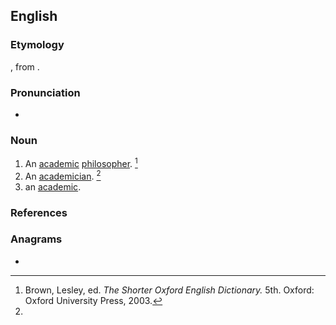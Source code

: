 ==English==

===Etymology===
{{etyl|fr|en}} {{m|fr|académiste}}, from {{m|fr|académie||academy}}.

===Pronunciation===
* {{a|US}} {{IPA|/əˈkæd.ɪ.mɪst/|lang=en}}

===Noun===
{{en-noun}}

# An [[academic]] [[philosopher]]. {{defdate|First attested in the mid 17th century.}}<ref name=SOED>Brown, Lesley, ed. ''The Shorter Oxford English Dictionary.'' 5th. Oxford: Oxford University Press, 2003.</ref>
# An [[academician]]. {{defdate|First attested in the mid 17th century.}}<ref name=SOED/>
# an [[academic]].

===References===
<references/>

===Anagrams===
* {{l|en|Steadicam}}